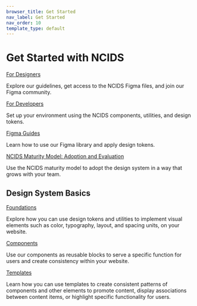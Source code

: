 ```yaml
---
browser_title: Get Started
nav_label: Get Started
nav_order: 10
template_type: default
---
```


# Get Started with NCIDS

<a href="/get-started/designers" className="header-styled-link">For Designers</a>

Explore our guidelines, get access to the NCIDS Figma files, and join our Figma community.

<a href="/get-started/developers" className="header-styled-link">For Developers</a>

Set up your environment using the NCIDS components, utilities, and design tokens.

<a href="/get-started/figma-guide" className="header-styled-link">Figma Guides</a>

Learn how to use our Figma library and apply design tokens.

<a href="/get-started/maturity-model" className="header-styled-link">NCIDS Maturity Model: Adoption and Evaluation</a>

Use the NCIDS maturity model to adopt the design system in a way that grows with your team.

## Design System Basics

<a href="/foundations" className="header-styled-link">Foundations</a>

Explore how you can use design tokens and utilities to implement visual elements such as color, typography, layout, and spacing units, on your website.

<a href="/components" className="header-styled-link">Components</a>

Use our components as reusable blocks to serve a specific function for users and create consistency within your website.

<a href="/templates" className="header-styled-link">Templates</a>

Learn how you can use templates to create consistent patterns of components and other elements to promote content, display associations between content items, or highlight specific functionality for users.
